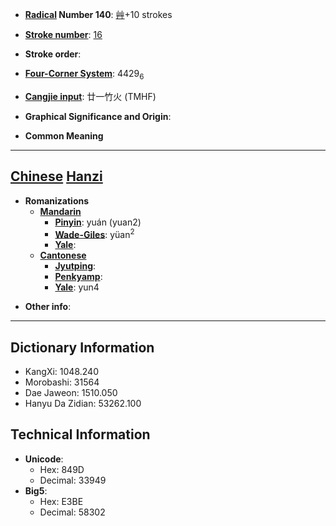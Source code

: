 * '''[[Wiktionary:Chinese radical index| Radical]] Number 140''': [[Wiktionary:Chinese radical index 艸|艸]]+10 strokes

* '''[[Wiktionary:Chinese total strokes index|Stroke number]]''': [[Wiktionary:Chinese total strokes index 16|16]]

* '''Stroke order''': 

* '''[[Wiktionary:Chinese four corner index|Four-Corner System]]''': 4429<sub>6</sub>

* '''[[Wiktionary:Chinese Cangjie index|Cangjie input]]''': 廿一竹火 (TMHF)

* '''Graphical Significance and Origin''': 

* '''Common Meaning'''

----

== [[Chinese]] [[Hanzi]] ==

* '''Romanizations'''
** '''[[Mandarin]]'''
*** '''[[Pinyin]]''': yuán (yuan2)
*** '''[[Wade-Giles]]''': yüan<sup>2</sup>
*** '''[[Yale]]''': 
** '''[[Cantonese]]'''
*** '''[[Jyutping]]''':
*** '''[[Penkyamp]]''': 
*** '''[[Yale]]''': yun4

* '''Other info''': 

----

== Dictionary Information ==

* KangXi: 1048.240
* Morobashi: 31564
* Dae Jaweon: 1510.050
* Hanyu Da Zidian: 53262.100

== Technical Information ==

* '''Unicode''':
** Hex: 849D
** Decimal: 33949
* '''Big5''':
** Hex: E3BE
** Decimal: 58302